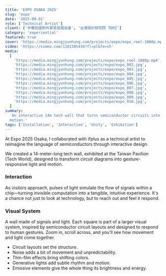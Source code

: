```yaml
---
title: 'EXPO OSAKA 2025'
slug: 'expo'
date: '2025-09-01'
role: ['Technical Artist']
client: ['中華民國對外貿易發展協會', '台灣設計研究院 TDRI']
category: 'experiential'
featured: true
cover: 'https://media.mingjyunhung.com/projects/expo/expo_reel-1080p.mp4'
video: 'https://vimeo.com/1102385434?fl=pl&fe=sh'
media:
  [
    'https://media.mingjyunhung.com/projects/expo/expo_reel-1080p.mp4',
    'https://media.mingjyunhung.com/projects/expo/expo_002.jpg',
    'https://media.mingjyunhung.com/projects/expo/expo_003.jpg',
    'https://media.mingjyunhung.com/projects/expo/expo_004.jpg',
    'https://media.mingjyunhung.com/projects/expo/expo_005.jpg',
    'https://media.mingjyunhung.com/projects/expo/expo_006.jpg',
    'https://media.mingjyunhung.com/projects/expo/expo_007.jpg',
    'https://media.mingjyunhung.com/projects/expo/expo_008.jpg',
    'https://media.mingjyunhung.com/projects/expo/expo_009.jpg',
    'https://media.mingjyunhung.com/projects/expo/expo_010.jpg',
  ]
summary:
  'An interactive 14m tech wall that turns semiconductor circuits into gesture-responsive light and
  motion.'
tags: ['Installation', 'Interactive', 'Unity', 'Exhibition']
---
```


At Expo 2025 Osaka, I collaborated with ifplus as a technical artist to reimagine the language of
semiconductors through interactive design.

We created a 14-meter-long tech wall, exhibited at the Taiwan Pavilion (Tech World), designed to
transform circuit diagrams into gesture-responsive light and motion.

### Interaction

As visitors approach, pulses of light simulate the flow of signals within a chip—turning invisible
computation into a tangible, intuitive experience. It's a chance not just to look at technology, but
to reach out and feel it respond.

### Visual System

A wall made of signals and light. Each square is part of a larger visual system, inspired by
semiconductor circuit layouts and designed to respond to human gestures. Zoom in, scroll across, and
you’ll see how movement and light come together.

- Circuit layouts set the structure.
- Noise adds a bit of movement and unpredictability.
- Thin-film effects bring shifting colors.
- Generative lights add subtle rhythm and motion.
- Emissive elements give the whole thing its brightness and energy.
